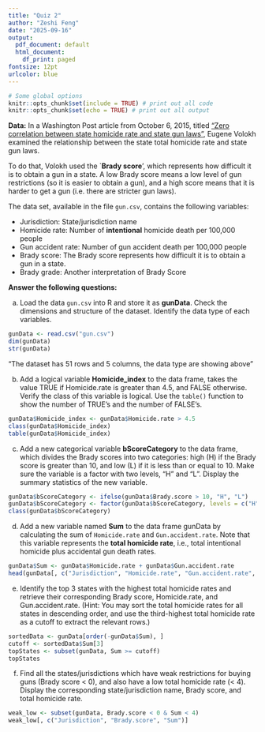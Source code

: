 ```yaml
---
title: "Quiz 2"
author: "Zeshi Feng"
date: "2025-09-16"
output:
  pdf_document: default
  html_document:
    df_print: paged
fontsize: 12pt
urlcolor: blue
---
```


```r
# Some global options
knitr::opts_chunk$set(include = TRUE) # print out all code  
knitr::opts_chunk$set(echo = TRUE) # print out all output
```

**Data:** In a Washington Post article from October 6, 2015, titled ["Zero correlation between state homicide rate and state gun laws"](https://www.washingtonpost.com/news/volokh-conspiracy/wp/2015/10/06/zero-correlation-between-state-homicide-rate-and-state-gun-laws/), Eugene Volokh examined the relationship between the state total homicide rate and state gun laws.

To do that, Volokh used the `**Brady score**', which represents how difficult it is to obtain a gun in a state. A low Brady score means a low level of gun restrictions (so it is easier to obtain a gun), and a high score means that it is harder to get a gun (i.e. there are stricter gun laws).

The data set, available in the file `gun.csv`, contains the following variables:

* Jurisdiction: State/jurisdiction name
* Homicide rate: Number of **intentional** homicide death per 100,000 people
* Gun accident rate: Number of gun accident death per 100,000 people
* Brady score: The Brady score represents how difficult it is to obtain a gun in a state.
* Brady grade: Another interpretation of Brady Score

**Answer the following questions:**

a. Load the data `gun.csv` into R and store it as **gunData**. Check the dimensions and structure of the dataset. Identify the data type of each variables.

```r
gunData <- read.csv("gun.csv")
dim(gunData)
str(gunData)
```
"The dataset has 51 rows and 5 columns, the data type are showing above"

b. Add a logical variable **Homicide_index** to the data frame, takes the value TRUE if Homicide.rate is greater than 4.5, and FALSE otherwise. Verify the class of this variable is logical. Use the `table()` function to show the number of TRUE's and the number of FALSE's.

```r
gunData$Homicide_index <- gunData$Homicide.rate > 4.5
class(gunData$Homicide_index)
table(gunData$Homicide_index)
```

c. Add a new categorical variable  **bScoreCategory** to the data frame, which divides the Brady scores into two categories: high (H) if the Brady score is greater than 10, and low (L) if it is less than or equal to 10. Make sure the variable is a factor with two levels, "H" and "L". Display the summary statistics of the new variable. 

```r
gunData$bScoreCategory <- ifelse(gunData$Brady.score > 10, "H", "L")
gunData$bScoreCategory <- factor(gunData$bScoreCategory, levels = c("H", "L"))
class(gunData$bScoreCategory)
```

d. Add a new variable named **Sum** to the data frame gunData by calculating the sum of `Homicide.rate` and `Gun.accident.rate`.  Note that this variable represents the **total homicide rate**, i.e., total intentional homicide plus accidental gun death rates. 

```r
gunData$Sum <- gunData$Homicide.rate + gunData$Gun.accident.rate
head(gunData[, c("Jurisdiction", "Homicide.rate", "Gun.accident.rate", "Sum")])
```

e. Identify the top 3 states with the highest total homicide rates and retrieve their corresponding Brady score, Homicide.rate, and Gun.accident.rate. (Hint: You may sort the total homicide rates for all states in descending order, and use the third-highest total homicide rate as a cutoff to extract the relevant rows.)

```r
sortedData <- gunData[order(-gunData$Sum), ]
cutoff <- sortedData$Sum[3]
topStates <- subset(gunData, Sum >= cutoff)
topStates
```

f. Find all the states/jurisdictions which have weak restrictions for buying guns (Brady score < 0), and also have a low total homicide rate (< 4). Display the corresponding state/jurisdiction name, Brady score, and total homicide rate.

```r
weak_low <- subset(gunData, Brady.score < 0 & Sum < 4)
weak_low[, c("Jurisdiction", "Brady.score", "Sum")]
```


